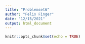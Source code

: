 ```yaml
---
title: "Problemset6"
author: "Felix Finger"
date: "12/15/2021"
output: html_document
---
```


```r
knitr::opts_chunk$set(echo = TRUE)
```

